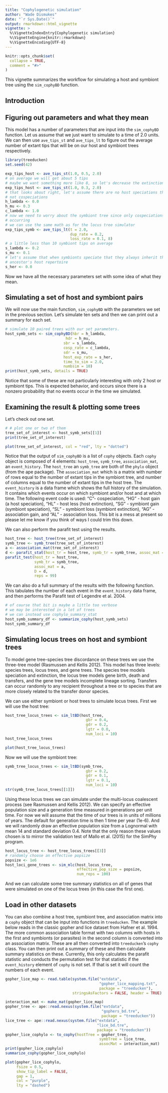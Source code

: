 ```yaml
---
title: "Cophylogenetic simulation"
author: "Wade Dismukes"
date: "`r Sys.Date()`"
output: rmarkdown::html_vignette
vignette: >
  %\VignetteIndexEntry{Cophylogenetic simulation}
  %\VignetteEngine{knitr::rmarkdown}
  %\VignetteEncoding{UTF-8}
---
```


```r
knitr::opts_chunk$set(
  collapse = TRUE,
  comment = "#>"
)
```

This vignette summarizes the workflow for simulating a host and symbiont tree using the `sim_cophyBD` function. 

## Introduction


## Figuring out parameters and what they mean

This model has a number of parameters that are input into the `sim_cophyBD` function. Let us assume that we just want to simulate to a time of 2.0 units. We can then use `ave_tips_st` and `ave_tips_lt` to figure out the average number of extant tips that will be on our host and symbiont trees respectively.

```r

library(treeducken)
set.seed(42)

exp_tips_host <- ave_tips_st(1.0, 0.5, 2.0)
# on average we will get about 5 tips
# maybe we want something more like 8, so let's decrease the extinction rate
exp_tips_host <- ave_tips_st(1.0, 0.3, 2.0)
# that looks about right, let's assume there are no host speciations that are
# not cospeciations
h_lambda <- 0.0
h_mu <- 0.3
c_lambda <- 1.0
# now we need to worry about the symbiont tree since only cospeciations are
# occurring
# we can use the same math as for the locus tree simulator
exp_tips_symb <- ave_tips_lt(t = 2.0,
                             dup_rate = 0.2,
                             loss_rate = 0.1, 8)
# a little less than 10 symbiont tips on average
s_lambda <- 0.2
s_mu <- 0.1
# let's assume that when symbionts speciate that they always inherit their
# ancestor's host repertoire
s_her <- 0.0
```
Now we have all the necessary parameters set with some idea of what they mean. 

## Simulating a set of host and symbiont pairs

We will now use the main function, `sim_cophyBD` with the parameters we set in the previous section.
Let's simulate ten sets and then we can print out a summary for each set.
```r
# simulate 10 paired trees with our set parameters.
host_symb_sets <- sim_cophyBD(hbr = h_lambda,
                           hdr = h_mu,
                          sbr = s_lambda,
                          cosp_rate = c_lambda,
                          sdr = s_mu,
                          host_exp_rate = s_her,
                          time_to_sim = 2.0,
                          numbsim = 10)
print(host_symb_sets, details = TRUE)
```
Notice that some of these are not particularly interesting with only 2 host or symbiont tips. 
This is expected behavior, and occurs since there is a nonzero probability that no events occur in the time we simulated.

## Examining the result & plotting some trees
Let's check out one set.

```r
# # plot one or two of them
tree_set_of_interest <- host_symb_sets[[1]]
print(tree_set_of_interest)
```

```r
plot(tree_set_of_interest, col = "red", lty = "dotted")
```
Notice that the output of `sim_cophyBD` is a list of `cophy` objects.
Each `cophy` object is composed of 4 elements: `host_tree`, `symb_tree`, `association_mat`, an `event_history`.
The `host_tree` an `symb_tree` are both of the `phylo` object (from the ape package).
The `association_mat` which is a matrix with number of rows equal to the number of extant tips in the symbiont tree, and number of columns equal to the number of extant tips in the host tree.
The `event_history` is a data frame which shows the full history of the simulation. 
It contains which events occur on which symbiont and/or host and at which time.
The following event code is used: "C"- cospeciation, "HG" - host gain (a host speciation), "HL" - host less (host extinction), "SG" - symbiont gain (symbiont speciation), "SL" - symbiont loss (symbiont extinction), "AG" - association gain, and "AL" - association loss. 
This bit is a mess at present so please let me know if you think of ways I could trim this down.

We can also perform the parafit test using the results. 

```r
host_tree <- host_tree(tree_set_of_interest)
symb_tree <- symb_tree(tree_set_of_interest)
a <- association_mat(tree_set_of_interest)
d <- parafit_stat(host_tr = host_tree, symb_tr = symb_tree, assoc_mat = a)
parafit_test(host_tr = host_tree,
             symb_tr = symb_tree,
             assoc_mat = a,
             D = d,
             reps = 99)
```

We can also do a full summary of the results with the following function.
This tabulates the number of each event in the `event_history` data frame, and then performs the Parafit test of Legendre et al. 2004.

```r
# of course that bit is maybe a little too verbose
# we may be interested in a lot of trees
# we can instead use cophylo_summary_stat
host_symb_summary_df <- summarize_cophy(host_symb_sets)
host_symb_summary_df
```

## Simulating locus trees on host and symbiont trees

To model gene tree-species tree discordance on these trees we use the three-tree model (Rasmussen and Kellis 2012).
This model has three levels: species trees, locus trees, and gene trees.
The species tree models speciation and extinction, the locus tree models gene birth, death and transfers, and the gene tree models incomplete lineage sorting.
Transfers can occur randomly to any recipient throughout a tree or to species that are more closely related to the transfer donor species.


We can use either symbiont or host trees to simulate locus trees. First we will use the host tree:




```r
host_tree_locus_trees <- sim_ltBD(host_tree,
                                    gbr = 0.4,
                                    gdr = 0.2,
                                    lgtr = 0.0,
                                    num_loci = 10)
host_tree_locus_trees
```



```r
plot(host_tree_locus_trees)
```

Now we will use the symbiont tree:

```r
symb_tree_locus_trees <- sim_ltBD(symb_tree,
                                    gbr = 0.2,
                                    gdr = 0.1,
                                    lgtr = 0.1,
                                    num_loci = 10)
str(symb_tree_locus_trees[[1]])
```

Using these locus trees we can simulate under the multi-locus coalescent process (see Rasmussen and Kellis 2012). We can specify
an effective population size and a generation time measured in generations per unit time. For now we will assume that the time of 
our trees is in units of millions of years. The default for generation time is then 1 time per year (1e-6). And we will randomly
draw an effective population size from a Lognormal with mean 14 and standard deviation 0.4. Note that the only reason these values
chosen is to mirror the validation test of Mallo et al. (2015) for the SimPhy program.

```r
host_locus_tree <- host_tree_locus_trees[[3]]
# randomly choose an effective popsize 
popsize <- 1e6
host_loci_gene_trees <- sim_mlc(host_locus_tree,
                                effective_pop_size = popsize,
                                num_reps = 100)
```


And we can calculate some tree summary statistics on all of genes that were simulated on one of the locus trees (in this case the first one). 


## Load in other datasets

You can also combine a host tree, symbiont tree, and association matrix into a `cophy` object that can be input into functions in `treeducken`. The example below reads in the classic gopher and lice dataset from Hafner et al. 1994.
The more common association table format with two columns with hosts in the first and symbionts (or parasites) in the second column is converted into an association matrix. 
These are all then converted into `treeducken`'s `cophy` class. 
You can then print out a summary of these and then calculate summary statistics on these. 
Currently, this only calculates the parafit statistic and conducts the permutation test for that statistic if the `event_history` element of `cophy` is not set. 
If that is set it will count the numbers of each event.

```r
gopher_lice_map <- read.table(system.file("extdata",
                                          "gopher_lice_mapping.txt",
                                          package = "treeducken"),
                              stringsAsFactors = FALSE, header = TRUE)

interaction_mat <- make_mat(gopher_lice_map)
gopher_tree <- ape::read.nexus(system.file("extdata",
                                           "gophers_bd.tre",
                                           package = "treeducken"))
lice_tree <- ape::read.nexus(system.file("extdata",
                                         "lice_bd.tre",
                                         package = "treeducken"))
gopher_lice_cophylo <- to_cophy(hostTree = gopher_tree,
                                          symbTree = lice_tree,
                                          assocMat = interaction_mat)
print(gopher_lice_cophylo)
summarize_cophy(gopher_lice_cophylo)

plot(gopher_lice_cophylo,
     fsize = 0.5,
     show_tip_label = FALSE,
     gap = 1,
     col = "purple",
     lty = "dashed")
```



